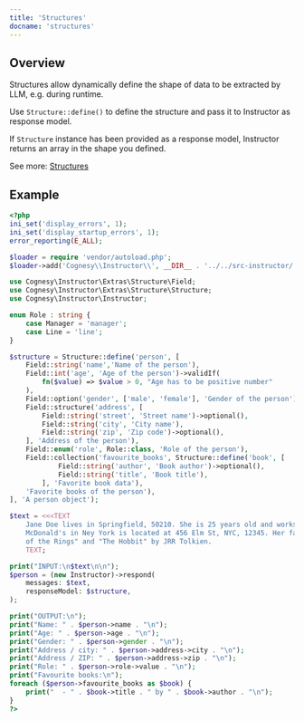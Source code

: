 ```yaml
---
title: 'Structures'
docname: 'structures'
---
```


## Overview

Structures allow dynamically define the shape of data to be extracted
by LLM, e.g. during runtime.

Use `Structure::define()` to define the structure and pass it to Instructor
as response model.

If `Structure` instance has been provided as a response model, Instructor
returns an array in the shape you defined.

See more: [Structures](../../structures.md)

## Example

```php
<?php
ini_set('display_errors', 1);
ini_set('display_startup_errors', 1);
error_reporting(E_ALL);

$loader = require 'vendor/autoload.php';
$loader->add('Cognesy\\Instructor\\', __DIR__ . '../../src-instructor/');

use Cognesy\Instructor\Extras\Structure\Field;
use Cognesy\Instructor\Extras\Structure\Structure;
use Cognesy\Instructor\Instructor;

enum Role : string {
    case Manager = 'manager';
    case Line = 'line';
}

$structure = Structure::define('person', [
    Field::string('name','Name of the person'),
    Field::int('age', 'Age of the person')->validIf(
        fn($value) => $value > 0, "Age has to be positive number"
    ),
    Field::option('gender', ['male', 'female'], 'Gender of the person')->optional(),
    Field::structure('address', [
        Field::string('street', 'Street name')->optional(),
        Field::string('city', 'City name'),
        Field::string('zip', 'Zip code')->optional(),
    ], 'Address of the person'),
    Field::enum('role', Role::class, 'Role of the person'),
    Field::collection('favourite_books', Structure::define('book', [
            Field::string('author', 'Book author')->optional(),
            Field::string('title', 'Book title'),
        ], 'Favorite book data'),
    'Favorite books of the person'),
], 'A person object');

$text = <<<TEXT
    Jane Doe lives in Springfield, 50210. She is 25 years old and works as manager at McDonald's.
    McDonald's in Ney York is located at 456 Elm St, NYC, 12345. Her favourite books are "The Lord
    of the Rings" and "The Hobbit" by JRR Tolkien.
    TEXT;

print("INPUT:\n$text\n\n");
$person = (new Instructor)->respond(
    messages: $text,
    responseModel: $structure,
);

print("OUTPUT:\n");
print("Name: " . $person->name . "\n");
print("Age: " . $person->age . "\n");
print("Gender: " . $person->gender . "\n");
print("Address / city: " . $person->address->city . "\n");
print("Address / ZIP: " . $person->address->zip . "\n");
print("Role: " . $person->role->value . "\n");
print("Favourite books:\n");
foreach ($person->favourite_books as $book) {
    print("  - " . $book->title . " by " . $book->author . "\n");
}
?>
```

